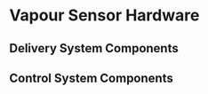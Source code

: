 # Vapour Sensor Hardware {#sec-vapour-sensor-components}

## Delivery System Components

## Control System Components